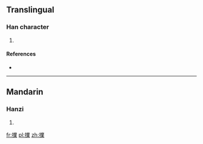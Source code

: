 ==Translingual==

===Han character===
{{Han char|rn=64|rad=手|as=13|sn=16|four=|canj=手廿金木 (QTCD)}}

# {{defn|Han|sort=手13}}

====References====
* {{Han ref|kx=0458.060|dkj=12797|hdz=31968.020|uh=64C8|ud=25800}}

----

==Mandarin==

===Hanzi===
{{cmn-hanzi|pin=[[bǔ]] ([[bu3]]), [[pū]] ([[pu1]])|wg=pu<sup>3</sup>, p'u<sup>1</sup>}}

# {{defn|lang=cmn|sort=手13}}

[[fr:擈]]
[[pl:擈]]
[[zh:擈]]